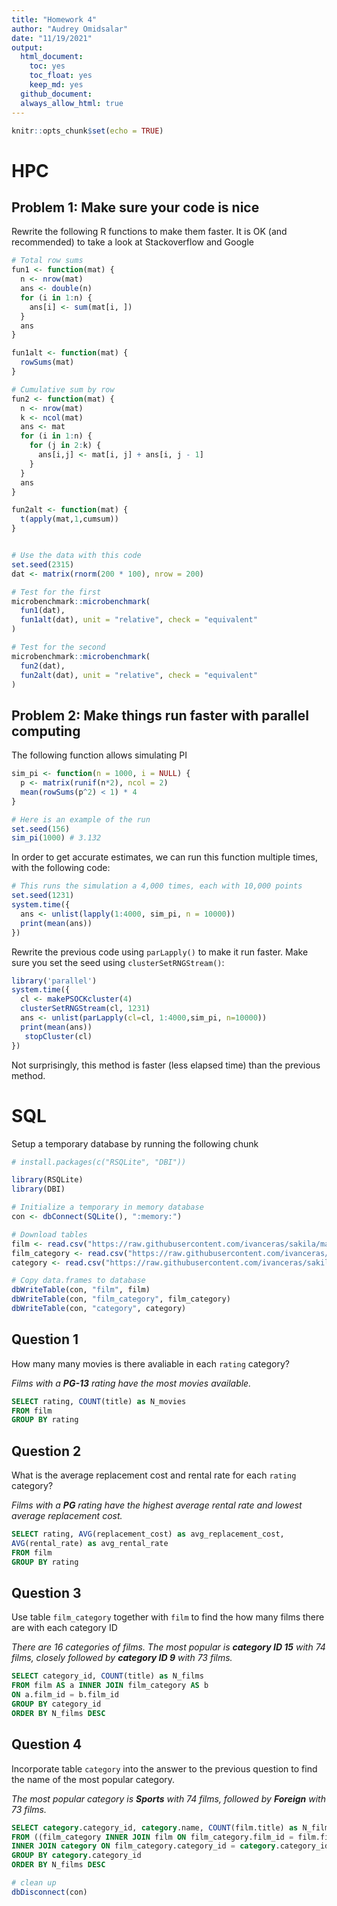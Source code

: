 ```yaml
---
title: "Homework 4"
author: "Audrey Omidsalar"
date: "11/19/2021"
output:
  html_document:
    toc: yes
    toc_float: yes
    keep_md: yes
  github_document:
  always_allow_html: true
---
```


```r
knitr::opts_chunk$set(echo = TRUE)
```

# HPC

## Problem 1: Make sure your code is nice

Rewrite the following R functions to make them faster. It is OK (and recommended) to take a look at Stackoverflow and Google

```r
# Total row sums
fun1 <- function(mat) {
  n <- nrow(mat)
  ans <- double(n) 
  for (i in 1:n) {
    ans[i] <- sum(mat[i, ])
  }
  ans
}

fun1alt <- function(mat) {
  rowSums(mat)
}

# Cumulative sum by row
fun2 <- function(mat) {
  n <- nrow(mat)
  k <- ncol(mat)
  ans <- mat
  for (i in 1:n) {
    for (j in 2:k) {
      ans[i,j] <- mat[i, j] + ans[i, j - 1]
    }
  }
  ans
}

fun2alt <- function(mat) {
  t(apply(mat,1,cumsum))
}


# Use the data with this code
set.seed(2315)
dat <- matrix(rnorm(200 * 100), nrow = 200)

# Test for the first
microbenchmark::microbenchmark(
  fun1(dat),
  fun1alt(dat), unit = "relative", check = "equivalent"
)

# Test for the second
microbenchmark::microbenchmark(
  fun2(dat),
  fun2alt(dat), unit = "relative", check = "equivalent"
)
```

## Problem 2: Make things run faster with parallel computing

The following function allows simulating PI

```r
sim_pi <- function(n = 1000, i = NULL) {
  p <- matrix(runif(n*2), ncol = 2)
  mean(rowSums(p^2) < 1) * 4
}

# Here is an example of the run
set.seed(156)
sim_pi(1000) # 3.132
```

In order to get accurate estimates, we can run this function multiple times, with the following code:

```r
# This runs the simulation a 4,000 times, each with 10,000 points
set.seed(1231)
system.time({
  ans <- unlist(lapply(1:4000, sim_pi, n = 10000))
  print(mean(ans))
})
```

Rewrite the previous code using `parLapply()` to make it run faster. Make sure you set the seed using `clusterSetRNGStream()`:

```r
library('parallel')
system.time({
  cl <- makePSOCKcluster(4)
  clusterSetRNGStream(cl, 1231)
  ans <- unlist(parLapply(cl=cl, 1:4000,sim_pi, n=10000))
  print(mean(ans))
   stopCluster(cl)
})
```

Not surprisingly, this method is faster (less elapsed time) than the previous method.

# SQL

Setup a temporary database by running the following chunk

```r
# install.packages(c("RSQLite", "DBI"))

library(RSQLite)
library(DBI)

# Initialize a temporary in memory database
con <- dbConnect(SQLite(), ":memory:")

# Download tables
film <- read.csv("https://raw.githubusercontent.com/ivanceras/sakila/master/csv-sakila-db/film.csv")
film_category <- read.csv("https://raw.githubusercontent.com/ivanceras/sakila/master/csv-sakila-db/film_category.csv")
category <- read.csv("https://raw.githubusercontent.com/ivanceras/sakila/master/csv-sakila-db/category.csv")

# Copy data.frames to database
dbWriteTable(con, "film", film)
dbWriteTable(con, "film_category", film_category)
dbWriteTable(con, "category", category)
```

## Question 1

How many many movies is there avaliable in each `rating` category?

*Films with a ___PG-13___ rating have the most movies available.*

```sql
SELECT rating, COUNT(title) as N_movies
FROM film
GROUP BY rating
```

## Question 2

What is the average replacement cost and rental rate for each `rating` category?

*Films with a ___PG___ rating have the highest average rental rate and lowest average replacement cost.*

```sql
SELECT rating, AVG(replacement_cost) as avg_replacement_cost,
AVG(rental_rate) as avg_rental_rate
FROM film
GROUP BY rating
```

## Question 3

Use table `film_category` together with `film` to find the how many films there are with each category ID

*There are 16 categories of films. The most popular is ___category ID 15___ with 74 films, closely followed by ___category ID 9___ with 73 films.*

```sql
SELECT category_id, COUNT(title) as N_films
FROM film AS a INNER JOIN film_category AS b
ON a.film_id = b.film_id
GROUP BY category_id
ORDER BY N_films DESC
```

## Question 4

Incorporate table `category` into the answer to the previous question to find the name of the most popular category.

*The most popular category is ___Sports___ with 74 films, followed by ___Foreign___ with 73 films.*

```sql
SELECT category.category_id, category.name, COUNT(film.title) as N_films
FROM ((film_category INNER JOIN film ON film_category.film_id = film.film_id)
INNER JOIN category ON film_category.category_id = category.category_id)
GROUP BY category.category_id
ORDER BY N_films DESC
```
```r
# clean up
dbDisconnect(con)
```


